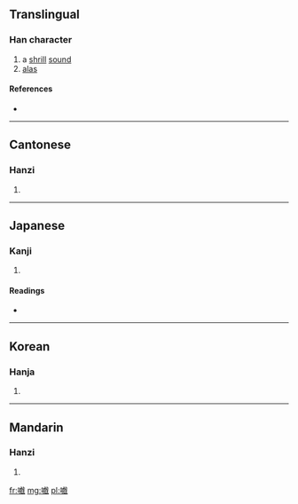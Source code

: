 ==Translingual==

===Han character===
{{Han char|rn=30|rad=口|as=17|sn=20|four=|canj=口卜廿戈 (RYTI)}}

# a [[shrill]] [[sound]]
# [[alas]]

====References====
* {{Han ref|kx=0213.480|dkj=04579|dj=0436.250|hdz=10703.260|uh=56B1|ud=22193}}

----

==Cantonese==

===Hanzi===
{{yue-hanzi|jyut=hei3}}

# {{defn|Cantonese|sort=口17}}

----

==Japanese==

===Kanji===
{{ja-kanji|grade=uc|rs=口17}}

# {{defn|Japanese|sort=口17}}

====Readings====
* {{ja-readings|on=[[き]] (ki)|kun=[[こえ]] (koe), [[ああ]] (aa)}}

----

==Korean==

===Hanja===
{{ko-hanja|hangeul=희|rv=hui|mr=hŭi}}

# {{defn|Korean|sort=口17}}

----

==Mandarin==

===Hanzi===
{{cmn-hanzi|pin=[[xì]] ([[xi4]])|wg=hsi<sup>4</sup>}}

# {{defn|Mandarin|sort=口17}}

[[fr:嚱]]
[[mg:嚱]]
[[pl:嚱]]